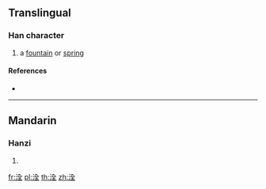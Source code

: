 ==Translingual==

===Han character===
{{Han char|rn=85|rad=水|as=06|sn=9|four=|canj=EOMG}}

# a [[fountain]] or [[spring]]

====References====
* {{Han ref|kx=0621.080|dkj=17395|dj=1017.060|hdz=31612.030|uh=6D24|ud=27940}}

----

==Mandarin==

===Hanzi===
{{cmn-hanzi|pin=[[quán]] ([[quan2]])|wg=ch'üan<sup>2</sup>}}

# {{defn|lang=cmn|sort=水06}}

[[fr:洤]]
[[pl:洤]]
[[th:洤]]
[[zh:洤]]